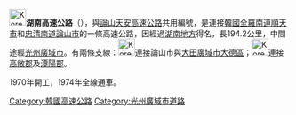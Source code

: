 {{Otheruses|湖南高速公路|subject=韓國的一條高速公路|other=中國湖南省的高速公路情況}}
{{Infobox road
|marker_image=[[File:Korea_Expressway_No.25.svg|50px]]
|name=湖南高速公路
|map=[[File:25_Honam.svg|250px]]
|length_km=194.2 
|length_mi= 
|length_round=
|length_ref=
|established=1970
|replaces=
|direction=南北
|terminus_a= 全羅南道順天市<br>[[File:Korea_Expressway_No.10.svg|30px]][[南海高速公路|南海高速公路]]
|cities=[[谷城郡|谷城郡]]、[[光州廣域市|光州廣域市]]、[[長城郡|長城郡]]、[[井邑市|井邑市]]、[[金堤市|金堤市]]、[[全州市|全州市]]、[[益山市|益山市]]
|junction=[[File:Korea_Expressway_No.12.svg|30px]][[光州大邱高速公路|光州大邱高速公路]]<br>[[File:Korea_Expressway_No.20.svg|30px]][[益山浦項高速公路|益山浦項高速公路]]
|direction_b=
|terminus_b=忠清南道論山市<br>[[File:Korea_Expressway_No.25.svg|30px]][[論山天安高速公路|論山天安高速公路]] 
}}

{{Infobox Korean name
|img=
|width=189px
|hangul=호남 고속도로
|hanja={{linktext|湖|南|高|速|道|路}}
|mr=Honam Kosok Toro
|rr=Honam Gosok Doro
}}

[[File:Korea_Expressway_No.25.svg|30px]]'''湖南高速公路'''（{{kor|諺=호남고속도로|漢=湖南高速道路|羅=Honam gosokdoro|f=y}}），與[[論山天安高速公路|論山天安高速公路]]共用編號，是連接[[韓國|韓國]][[全羅南道|全羅南道]][[順天市|順天市]]和[[忠清南道|忠清南道]][[論山市|論山市]]的一條高速公路，因經過[[湖南地方|湖南地方]]得名，長194.2公里，中間途經[[光州廣域市|光州廣域市]]。有兩條支線：[[File:Korea_Expressway_No.251.svg|30px]]連接論山市與[[大田廣域市|大田廣域市]][[大德區|大德區]]；[[File:Korea_Expressway_No.253.svg|30px]]連接[[高敞郡|高敞郡]]及[[潭陽郡|潭陽郡]]。

1970年開工，1974年全線通車。
{{ROK expressways}}
[[Category:韓國高速公路|Category:韓國高速公路]]
[[Category:光州廣域市道路|Category:光州廣域市道路]]